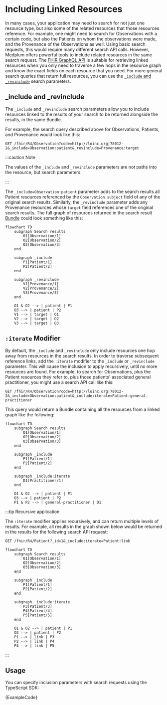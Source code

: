 ---
---


# Including Linked Resources

In many cases, your application may need to search for not just one resource type, but also some of the related
resources that those resources reference. For example, one might need to search for Observations with a certain code,
but also the Patients on whom the observations were made, and the Provenance of the Observations as well. Using basic
search requests, this would require many different search API calls. However, Medplum offers powerful tools to
include related resources in the same search request. The [FHIR GraphQL API](./graphql) is suitable for retrieving
linked resources when you only need to traverse a few hops in the resource graph and know the exact fields on
each resource that you need. For more general search queries that return full resources, you can use the
[`_include` and `_revinclude`][include-params] search parameters.

## \_include and \_revinclude

The `_include` and `_revinclude` search parameters allow you to include resources linked to the results of your
search to be returned alongside the results, in the same Bundle.

For example, the search query described above for Observations, Patients, and Provenance would look like this:

```http
GET /fhir/R4/Observation?code=http://loinc.org|78012-2&_include=Observation:patient&_revinclude=Provenance:target
```

:::caution Note

The values of the `_include` and `_revinclude` parameters are not paths into the resource, but search parameters.

:::

The `_include=Observation:patient` parameter adds to the search results all Patient resources referenced by the
`Observation.subject` field of any of the original search results. Similarly, the `_revinclude` parameter
adds any Provenance resources whose `target` field references one of the original search results. The full
graph of resources returned in the search result [Bundle](/docs/api/fhir/resources/bundle) could look something like this:

```mermaid
flowchart TD
    subgraph Search results
        O1[Observation/1]
        O2[Observation/2]
        O3[Observation/3]
    end

    subgraph _include
        P1[Patient/1]
        P2[Patient/2]
    end

    subgraph _revinclude
        V1[Provenance/1]
        V2[Provenance/2]
        V3[Provenance/3]
    end

    O1 & O2 --> | patient | P1
    O3 --> | patient | P2
    V1 --> | target | O1
    V2 --> | target | O2
    V3 --> | target | O3
```

[include-params]: https://www.hl7.org/fhir/search.html#_include

## `:iterate` Modifier

By default, the `_include` and `_revinclude` only include resources one hop away from resources in the search results.
In order to traverse subsequent reference links, add the `:iterate` modifier to the `_include` or `_revinclude`
parameter. This will cause the inclusion to apply recursively, until no more resources are found. For example,
to search for Observations, plus the Patient resources they refer to, plus those patients' associated general
practitioner, you might use a search API call like this:

```http
GET /fhir/R4/Observation?code=http://loinc.org|78012-2&_include=Observation:patient&_include:iterate=Patient:general-practitioner
```

This query would return a Bundle containing all the resources from a linked graph like the following:

```mermaid
flowchart TD
    subgraph Search results
        O1[Observation/1]
        O2[Observation/2]
        O3[Observation/3]
    end

    subgraph _include
        P1[Patient/1]
        P2[Patient/2]
    end

    subgraph _include:iterate
        D1[Practitioner/1]
    end

    O1 & O2 --> | patient | P1
    O3 --> | patient | P2
    P1 & P2 --> | general-practitioner | D1
```

:::tip Recursive application

The `:iterate` modifier applies recursively, and can return multiple levels of results. For example,
all results in the graph shown below would be returned in the results for the following search API request:

```http
GET /fhir/R4/Patient?_id=1&_include:iterate=Patient:link
```

```mermaid
flowchart TD
    subgraph Search results
        O1[Observation/1]
        O2[Observation/2]
        O3[Observation/3]
    end

    subgraph _include
        P1[Patient/1]
        P2[Patient/2]
    end

    subgraph _include:iterate
        P3[Patient/3]
        P4[Patient/4]
        P5[Patient/5]
    end

    O1 & O2 --> | patient | P1
    O3 --> | patient | P2
    P1 --> | link | P3
    P2 --> | link | P4
    P4 --> | link | P5
```

:::

## Usage

You can specify inclusion parameters with search requests using the TypeScript SDK:

<MedplumCodeBlock language="ts" selectBlocks="search">
  {ExampleCode}
</MedplumCodeBlock>
